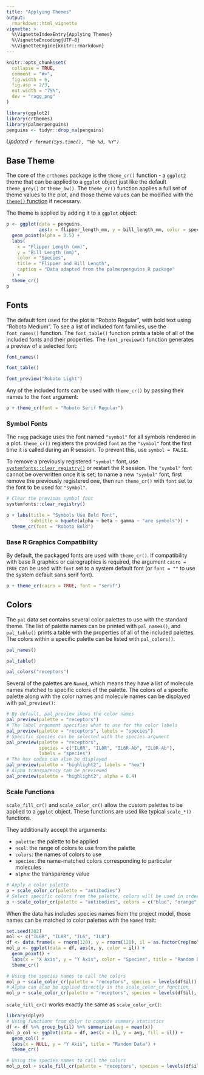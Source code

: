 ```yaml
---
title: "Applying Themes"
output: 
  rmarkdown::html_vignette
vignette: >
  %\VignetteIndexEntry{Applying Themes}
  %\VignetteEncoding{UTF-8}
  %\VignetteEngine{knitr::rmarkdown}
---
```


```r
knitr::opts_chunk$set(
  collapse = TRUE,
  comment = "#>",
  fig.width = 6,
  fig.asp = 2/3,
  out.width = "75%",
  dev = "ragg_png"
)
```

```r
library(ggplot2)
library(crthemes)
library(palmerpenguins)
penguins <- tidyr::drop_na(penguins)
```

*Updated `r format(Sys.time(), "%b %d, %Y")`*

## Base Theme

The core of the `crthemes` package is the `theme_cr()` function - a `ggplot2` theme that can be applied to a `ggplot` object just like the default `theme_grey()` or `theme_bw()`. The `theme_cr()` function applies a full set of theme values to the plot, and those theme values can be modified with the [`theme()` function](https://ggplot2.tidyverse.org/reference/theme.html) if necessary.

The theme is applied by adding it to a `ggplot` object:

```r
p <- ggplot(data = penguins, 
            aes(x = flipper_length_mm, y = bill_length_mm, color = species)) +
  geom_point(alpha = 0.5) +
  labs(
    x = "Flipper Length (mm)", 
    y = "Bill Length (mm)", 
    color = "Species",
    title = "Flipper and Bill Length",
    caption = "Data adapted from the palmerpenguins R package"
  ) +
  theme_cr()
p
```

## Fonts

The default font used for the plot is "Roboto Regular", with bold text using "Roboto Medium". To see a list of included font families, use the `font_names()` function. The `font_table()` function prints a table of all of the included fonts and their properties. The `font_preview()` function generates a preview of a selected font:

```r
font_names()

font_table()

font_preview("Roboto Light")
```

Any of the included fonts can be used with `theme_cr()` by passing their names to the `font` argument:

```r
p + theme_cr(font = "Roboto Serif Regular")
```

### Symbol Fonts

The `ragg` package uses the font named `"symbol"` for all symbols rendered in a plot. `theme_cr()` registers the provided `font` as the `"symbol"` font the first time it is called during an R session. To prevent this, use `symbol = FALSE`.

To remove a previously registered `"symbol"` font, use [`systemfonts::clear_registry()`](https://github.com/r-lib/systemfonts) or restart the R session. The `"symbol"` font cannot be overwritten once it is set; to name a new `"symbol"` font, first remove the previously registered one, then run `theme_cr()` with `font` set to the font to be used for `"symbol"`.

```r
# Clear the previous symbol font
systemfonts::clear_registry()

p + labs(title = "Symbols Use Bold Font", 
         subtitle = bquote(alpha ~ beta ~ gamma ~ "are symbols")) +
  theme_cr(font = "Roboto Bold")
```

### Base R Graphics Compatibility

By default, the packaged fonts are used with `theme_cr()`. If compatibility with base R graphics or cairographics is required, the argument `cairo = TRUE` can be used with `font` set to a system default font (or `font = ""` to use the system default sans serif font).

```r
p + theme_cr(cairo = TRUE, font = "serif")
```

## Colors

The `pal` data set contains several color palettes to use with the standard theme. The list of palette names can be printed with `pal_names()`, and `pal_table()` prints a table with the properties of all of the included palettes. The colors within a specific palette can be listed with `pal_colors()`.

```r
pal_names()

pal_table()

pal_colors("receptors")
```

Several of the palettes are `Named`, which means they have a list of molecule names matched to specific colors of the palette. The colors of a specific palette along with the color names and molecule names can be displayed with `pal_preview()`:

```r
# By default, pal_preview shows the color names
pal_preview(palette = "receptors")
# The label argument specifies what to use for the color labels
pal_preview(palette = "receptors", labels = "species")
# Specific species can be selected with the species argument
pal_preview(palette = "receptors", 
            species = c("IL6R", "IL8R", "IL6R-Ab", "IL8R-Ab"),
            labels = "species")
# The hex codes can also be displayed
pal_preview(palette = "highlight2", labels = "hex")
# Alpha transparency can be previewed
pal_preview(palette = "highlight2", alpha = 0.4)
```

### Scale Functions

`scale_fill_cr()` and `scale_color_cr()` allow the custom palettes to be applied to a `ggplot` object. These functions are used like typical `scale_*()` functions.

They additionally accept the arguments:

-   `palette`: the palette to be applied
-   `ncol`: the range of colors to use from the palette
-   `colors`: the names of colors to use
-   `species`: the name-matched colors corresponding to particular molecules
-   `alpha`: the transparency value

```r
# Apply a color palette
p + scale_color_cr(palette = "antibodies")
# Select specific colors from the palette, colors will be used in order given
p + scale_color_cr(palette = "antibodies", colors = c("blue", "orange", "green"))
```

When the data has includes species names from the project model, those names can be matched to color palettes with the `Named` trait:

```r
set.seed(202)
mol <- c("IL6R", "IL8R", "IL6", "IL8")
df <- data.frame(x = rnorm(120), y = rnorm(120), il = as.factor(rep(mol,30)))
mol_p <- ggplot(data = df, aes(x, y, color = il)) +
  geom_point() +
  labs(x = "X Axis", y = "Y Axis", color = "Species", title = "Random Data") +
  theme_cr()

# Using the species names to call the colors
mol_p + scale_color_cr(palette = "receptors", species = levels(df$il))
# Alpha can also be applied directly in the scale_color_cr function
mol_p + scale_color_cr(palette = "receptors", species = levels(df$il), alpha = 0.5)
```

`scale_fill_cr()` works exactly the same as `scale_color_cr()`:

```r
library(dplyr)
# Using functions from dplyr to compute summary statistics
df <- df %>% group_by(il) %>% summarize(avg = mean(x))
mol_p_col <- ggplot(data = df, aes(x = il, y = avg, fill = il)) +
  geom_col() +
  labs(x = NULL, y = "Y Axis", title = "Random Data") +
  theme_cr()

# Using the species names to call the colors
mol_p_col + scale_fill_cr(palette = "receptors", species = levels(df$il), guide = NULL)
```
